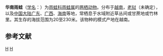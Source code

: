 {{Speciesbox
| status = LC
| status_system = iucn3.1
| status_ref = {{r|iucn}}
| image = Hyla simplex.jpg
| taxon= Hyla simplex
| authority = [[Boettger|Boettger]], 1901{{r|id4911}}
}}

'''华南雨蛙'''（[[学名|学名]]：{{lang|la|''Hyla simplex''}}）为[[雨蛙科|雨蛙科]][[雨蛙属|雨蛙属]]的[[两栖动物|两栖动物]]。分布于[[越南|越南]]，[[老挝|老挝]]（未确定），以及[[中国大陆|中国大陆]][[广东|广东]]、[[广西|广西]]、[[海南|海南]]等地，常栖息于水域附近草丛间或甘蔗地或竹林里。其生存的海拔范围为20至230米。该物种的模式产地在越南。{{r|id4911}}

== 参考文献 ==
{{reflist|refs=
<ref name=iucn>{{IUCN2006|assessors=van Dijk, P.P., Truong, N.Q., Lau, M.W.N., Zhigang, Y. & Huiqing, G. |year=2004|id=55657|title=Hyla simplex|downloaded=2007-7-21}}</ref>
<ref name='id4911'>{{cite web| url =http://www.bioinfo.cn/db05/BjdwSpecies.php?action=view&id=4911| title =华南雨蛙| work =《中国动物物种编目数据库》| publisher =中国科学院微生物研究所| author =中国科学院动物研究所| accessdate =2009-04-11| deadurl =yes| archiveurl =https://web.archive.org/web/20160305044907/http://www.bioinfo.cn/db05/BjdwSpecies.php?action=view&id=4911| archivedate =2016-03-05}}</ref>
}}

{{Taxonbar|from=Q917923}}

[[Category:雨蛙属|H]]
[[Category:_1901年描述的动物|H]]


{{amphibian-stub}}
